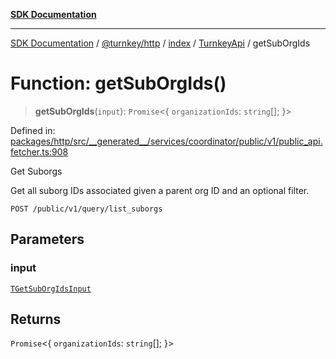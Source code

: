 [**SDK Documentation**](../../../../../../README.mdx)

***

[SDK Documentation](../../../../../../packages.mdx) / [@turnkey/http](../../../../README.mdx) / [index](../../../README.mdx) / [TurnkeyApi](../README.mdx) / getSubOrgIds

# Function: getSubOrgIds()

> **getSubOrgIds**(`input`): `Promise`\<\{ `organizationIds`: `string`[]; \}\>

Defined in: [packages/http/src/\_\_generated\_\_/services/coordinator/public/v1/public\_api.fetcher.ts:908](https://github.com/tkhq/sdk/blob/fd49bfe86475c8603b3eb385aa101efa36fa32fc/packages/http/src/__generated__/services/coordinator/public/v1/public_api.fetcher.ts#L908)

Get Suborgs

Get all suborg IDs associated given a parent org ID and an optional filter.

`POST /public/v1/query/list_suborgs`

## Parameters

### input

[`TGetSubOrgIdsInput`](../type-aliases/TGetSubOrgIdsInput.mdx)

## Returns

`Promise`\<\{ `organizationIds`: `string`[]; \}\>

